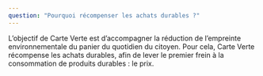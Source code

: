 ```yaml
---
question: "Pourquoi récompenser les achats durables ?"
---
```


L’objectif de Carte Verte est d’accompagner la réduction de l’empreinte environnementale du panier du quotidien du citoyen. Pour cela, Carte Verte récompense les achats durables, afin de lever le premier frein à la consommation de produits durables : le prix.

